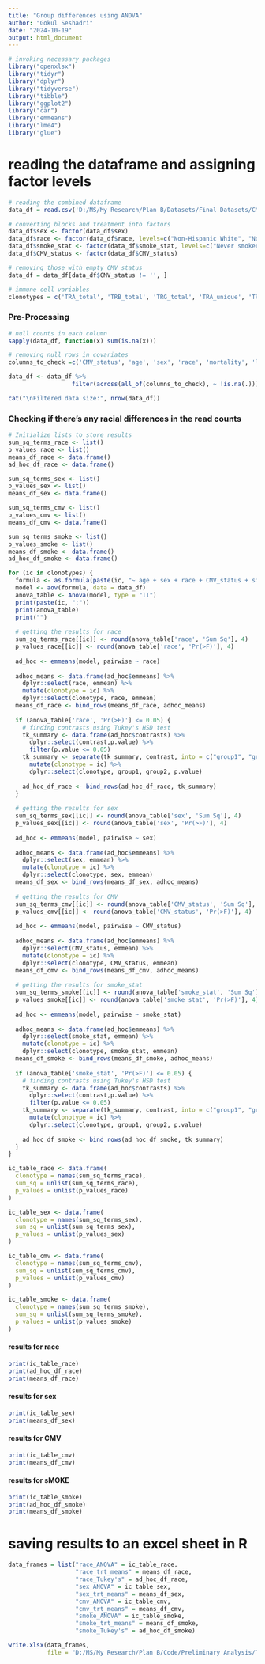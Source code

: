 ```yaml
---
title: "Group differences using ANOVA"
author: "Gokul Seshadri"
date: "2024-10-19"
output: html_document
---
```


```r
# invoking necessary packages
library("openxlsx")
library("tidyr")
library("dplyr")
library("tidyverse")
library("tibble")
library("ggplot2")
library("car")
library("emmeans")
library("lme4")
library("glue")
```

# reading the dataframe and assigning factor levels
```r
# reading the combined dataframe
data_df = read.csv('D:/MS/My Research/Plan B/Datasets/Final Datasets/CMV_clonotypes_lv.csv')

# converting blocks and treatment into factors
data_df$sex <- factor(data_df$sex)
data_df$race <- factor(data_df$race, levels=c("Non-Hispanic White", "Non-Hispanic Black", "Hispanic", "Non-Hispanic Other"))
data_df$smoke_stat <- factor(data_df$smoke_stat, levels=c("Never smokers", "Former smokers", "Current smokers"))
data_df$CMV_status <- factor(data_df$CMV_status)

# removing those with empty CMV status
data_df = data_df[data_df$CMV_status != '', ]

# immune cell variables
clonotypes = c('TRA_total', 'TRB_total', 'TRG_total', 'TRA_unique', 'TRB_unique', 'TRG_unique')
``` 

### Pre-Processing

```r
# null counts in each column
sapply(data_df, function(x) sum(is.na(x)))

# removing null rows in covariates
columns_to_check =c('CMV_status', 'age', 'sex', 'race', 'mortality', 'lymp', 'TRA_total', 'TRB_total', 'TRA_unique', 'TRB_unique')

data_df <- data_df %>% 
                  filter(across(all_of(columns_to_check), ~ !is.na(.)))

cat("\nFiltered data size:", nrow(data_df))
```

### Checking if there's any racial differences in the read counts
```r
# Initialize lists to store results
sum_sq_terms_race <- list()
p_values_race <- list()
means_df_race <- data.frame()
ad_hoc_df_race <- data.frame()

sum_sq_terms_sex <- list()
p_values_sex <- list()
means_df_sex <- data.frame()

sum_sq_terms_cmv <- list()
p_values_cmv <- list()
means_df_cmv <- data.frame()

sum_sq_terms_smoke <- list()
p_values_smoke <- list()
means_df_smoke <- data.frame()
ad_hoc_df_smoke <- data.frame()

for (ic in clonotypes) {
  formula <- as.formula(paste(ic, "~ age + sex + race + CMV_status + smoke_stat + total_readCount"))
  model <- aov(formula, data = data_df)
  anova_table <- Anova(model, type = "II")
  print(paste(ic, ":"))
  print(anova_table)
  print("")
  
  # getting the results for race
  sum_sq_terms_race[[ic]] <- round(anova_table['race', 'Sum Sq'], 4)
  p_values_race[[ic]] <- round(anova_table['race', 'Pr(>F)'], 4)
  
  ad_hoc <- emmeans(model, pairwise ~ race)
  
  adhoc_means <- data.frame(ad_hoc$emmeans) %>% 
    dplyr::select(race, emmean) %>%
    mutate(clonotype = ic) %>%
    dplyr::select(clonotype, race, emmean)
  means_df_race <- bind_rows(means_df_race, adhoc_means)
  
  if (anova_table['race', 'Pr(>F)'] <= 0.05) {
    # finding contrasts using Tukey's HSD test
    tk_summary <- data.frame(ad_hoc$contrasts) %>% 
      dplyr::select(contrast,p.value) %>%
      filter(p.value <= 0.05)
    tk_summary <- separate(tk_summary, contrast, into = c("group1", "group2"), sep = " - ") %>%
      mutate(clonotype = ic) %>%
      dplyr::select(clonotype, group1, group2, p.value)
    
    ad_hoc_df_race <- bind_rows(ad_hoc_df_race, tk_summary)
  }
  
  # getting the results for sex
  sum_sq_terms_sex[[ic]] <- round(anova_table['sex', 'Sum Sq'], 4)
  p_values_sex[[ic]] <- round(anova_table['sex', 'Pr(>F)'], 4)
  
  ad_hoc <- emmeans(model, pairwise ~ sex)
  
  adhoc_means <- data.frame(ad_hoc$emmeans) %>% 
    dplyr::select(sex, emmean) %>%
    mutate(clonotype = ic) %>%
    dplyr::select(clonotype, sex, emmean)
  means_df_sex <- bind_rows(means_df_sex, adhoc_means)
  
  # getting the results for CMV
  sum_sq_terms_cmv[[ic]] <- round(anova_table['CMV_status', 'Sum Sq'], 4)
  p_values_cmv[[ic]] <- round(anova_table['CMV_status', 'Pr(>F)'], 4)
  
  ad_hoc <- emmeans(model, pairwise ~ CMV_status)
  
  adhoc_means <- data.frame(ad_hoc$emmeans) %>% 
    dplyr::select(CMV_status, emmean) %>%
    mutate(clonotype = ic) %>%
    dplyr::select(clonotype, CMV_status, emmean)
  means_df_cmv <- bind_rows(means_df_cmv, adhoc_means)
  
  # getting the results for smoke_stat
  sum_sq_terms_smoke[[ic]] <- round(anova_table['smoke_stat', 'Sum Sq'], 4)
  p_values_smoke[[ic]] <- round(anova_table['smoke_stat', 'Pr(>F)'], 4)
  
  ad_hoc <- emmeans(model, pairwise ~ smoke_stat)
  
  adhoc_means <- data.frame(ad_hoc$emmeans) %>% 
    dplyr::select(smoke_stat, emmean) %>%
    mutate(clonotype = ic) %>%
    dplyr::select(clonotype, smoke_stat, emmean)
  means_df_smoke <- bind_rows(means_df_smoke, adhoc_means)
  
  if (anova_table['smoke_stat', 'Pr(>F)'] <= 0.05) {
    # finding contrasts using Tukey's HSD test
    tk_summary <- data.frame(ad_hoc$contrasts) %>% 
      dplyr::select(contrast,p.value) %>%
      filter(p.value <= 0.05)
    tk_summary <- separate(tk_summary, contrast, into = c("group1", "group2"), sep = " - ") %>%
      mutate(clonotype = ic) %>%
      dplyr::select(clonotype, group1, group2, p.value)
    
    ad_hoc_df_smoke <- bind_rows(ad_hoc_df_smoke, tk_summary)
  }
}

ic_table_race <- data.frame(
  clonotype = names(sum_sq_terms_race),
  sum_sq = unlist(sum_sq_terms_race),
  p_values = unlist(p_values_race)
)

ic_table_sex <- data.frame(
  clonotype = names(sum_sq_terms_sex),
  sum_sq = unlist(sum_sq_terms_sex),
  p_values = unlist(p_values_sex)
)

ic_table_cmv <- data.frame(
  clonotype = names(sum_sq_terms_cmv),
  sum_sq = unlist(sum_sq_terms_cmv),
  p_values = unlist(p_values_cmv)
)

ic_table_smoke <- data.frame(
  clonotype = names(sum_sq_terms_smoke),
  sum_sq = unlist(sum_sq_terms_smoke),
  p_values = unlist(p_values_smoke)
)
```

#### results for race
```r
print(ic_table_race)
print(ad_hoc_df_race)
print(means_df_race)
```


#### results for sex
```r
print(ic_table_sex)
print(means_df_sex)
```


#### results for CMV
```r
print(ic_table_cmv)
print(means_df_cmv)
```

#### results for sMOKE
```r
print(ic_table_smoke)
print(ad_hoc_df_smoke)
print(means_df_smoke)
```

# saving results to an excel sheet in R
```r
data_frames = list("race_ANOVA" = ic_table_race,
                   "race_trt_means" = means_df_race,
                   "race_Tukey's" = ad_hoc_df_race,
                   "sex_ANOVA" = ic_table_sex,
                   "sex_trt_means" = means_df_sex,
                   "cmv_ANOVA" = ic_table_cmv,
                   "cmv_trt_means" = means_df_cmv,
                   "smoke_ANOVA" = ic_table_smoke,
                   "smoke_trt_means" = means_df_smoke,
                   "smoke_Tukey's" = ad_hoc_df_smoke)

write.xlsx(data_frames,
           file = "D:/MS/My Research/Plan B/Code/Preliminary Analysis/T_clones_ANOVA_results.xlsx")
```

